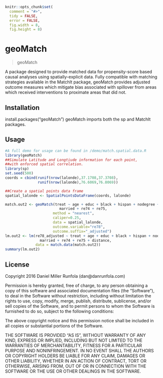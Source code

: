
```r
knitr::opts_chunk$set(
  comment = "#>",
  tidy = FALSE,
  error = FALSE,
  fig.width = 8,
  fig.height = 8)
```

# geoMatch

> geoMatch

A package designed to provide matched data for propensity-score based causal analyses using spatially-explicit data.  Fully compatible with matching strategies available in the MatchIt package, geoMatch provides adjusted outcome measures which mitigate bias associated with spillover from areas which received interventions to proximate areas that did not.

## Installation
install.packages("geoMatch")
geoMatch imports both the sp and MatchIt packages.

## Usage

```r
#A full demo for usage can be found in /demo/match.spatial.data.R
library(geoMatch)
##Simulate Latitude and Longtiude information for each point, 
##with enforced spatial correlation.
library(sp)
set.seed(500)
coords = cbind(runif(nrow(lalonde),37.1708,37.3708), 
               runif(nrow(lalonde),76.6069,76.8069))

##Create a spatial points data frame
spatial_lalonde <- SpatialPointsDataFrame(coords, lalonde)

match.out2 <- geoMatch(treat ~ age + educ + black + hispan + nodegree + 
                         married + re74 + re75, 
                      method = "nearest", 
                      caliper=0.25, 
                      data = spatial_lalonde, 
                      outcome.variable="re78", 
                      outcome.suffix="_adjusted")
lm.out2 <- lm(re78_adjusted ~ treat + age + educ + black + hispan + nodegree + 
                married + re74 + re75 + distance, 
              data = match.data(match.out2))
summary(lm.out2)
```

## License

Copyright 2016 Daniel Miller Runfola (dan@danrunfola.com)

Permission is hereby granted, free of charge, to any person obtaining a copy of this software and associated documentation files (the "Software"), to deal in the Software without restriction, including without limitation the rights to use, copy, modify, merge, publish, distribute, sublicense, and/or sell copies of the Software, and to permit persons to whom the Software is furnished to do so, subject to the following conditions:

The above copyright notice and this permission notice shall be included in all copies or substantial portions of the Software.

THE SOFTWARE IS PROVIDED "AS IS", WITHOUT WARRANTY OF ANY KIND, EXPRESS OR IMPLIED, INCLUDING BUT NOT LIMITED TO THE WARRANTIES OF MERCHANTABILITY, FITNESS FOR A PARTICULAR PURPOSE AND NONINFRINGEMENT. IN NO EVENT SHALL THE AUTHORS OR COPYRIGHT HOLDERS BE LIABLE FOR ANY CLAIM, DAMAGES OR OTHER LIABILITY, WHETHER IN AN ACTION OF CONTRACT, TORT OR OTHERWISE, ARISING FROM, OUT OF OR IN CONNECTION WITH THE SOFTWARE OR THE USE OR OTHER DEALINGS IN THE SOFTWARE.
